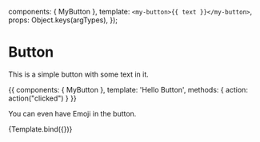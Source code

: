 
  components: { MyButton },
  template: `<my-button>{{ text }}</my-button>`,
  props: Object.keys(argTypes),
});

<Meta title="MDX / Button" component={MyButton} />

# Button

<ArgsTable of={MyButton} />

This is a simple button with some text in it.

<Canvas>
  <Story name="With Text">
    {{
        components: { MyButton },
        template: '<my-button @click="action">Hello Button</my-button>',
        methods: { action: action("clicked") }
    }}
  </Story>
</Canvas>

You can even have Emoji in the button.

<Canvas>
  <Story name="With Some Emoji" args={{
    text: '😀 😎 👍 💯',
  }}>{Template.bind({})}</Story>
</Canvas>
